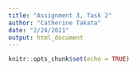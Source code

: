 ```yaml
---
title: "Assignment 3, Task 2"
author: "Catherine Takata"
date: "2/24/2021"
output: html_document
---
```


```r
knitr::opts_chunk$set(echo = TRUE)

```
